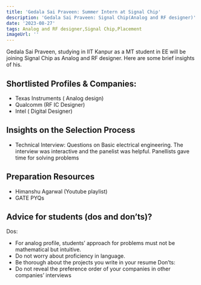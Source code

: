 ```yaml
---
title: 'Gedala Sai Praveen: Summer Intern at Signal Chip'
description: 'Gedala Sai Praveen: Signal Chip(Analog and RF designer)'
date: '2023-08-27'
tags: Analog and RF designer,Signal Chip,Placement
imageUrl: ''
---
```


Gedala Sai Praveen, studying in IIT Kanpur as a MT  student in EE will be joining Signal Chip as Analog and RF designer. Here are some brief insights of his.

## Shortlisted Profiles & Companies:
- Texas Instruments ( Analog design)
- Qualcomm (RF IC Designer)
- Intel ( Digital Designer)

## Insights on the Selection Process
- Technical Interview: Questions on Basic electrical engineering. The interview was interactive and the panelist was helpful. Panellists gave time for solving problems

##  Preparation Resources
- Himanshu Agarwal (Youtube playlist)
- GATE PYQs

## Advice for students (dos and don’ts)? 
Dos:
- For analog profile, students’ approach for problems must not be mathematical but
intuitive.
- Do not worry about proficiency in language.
- Be thorough about the projects you write in your resume
Don’ts:
- Do not reveal the preference order of your companies in other companies’ interviews

